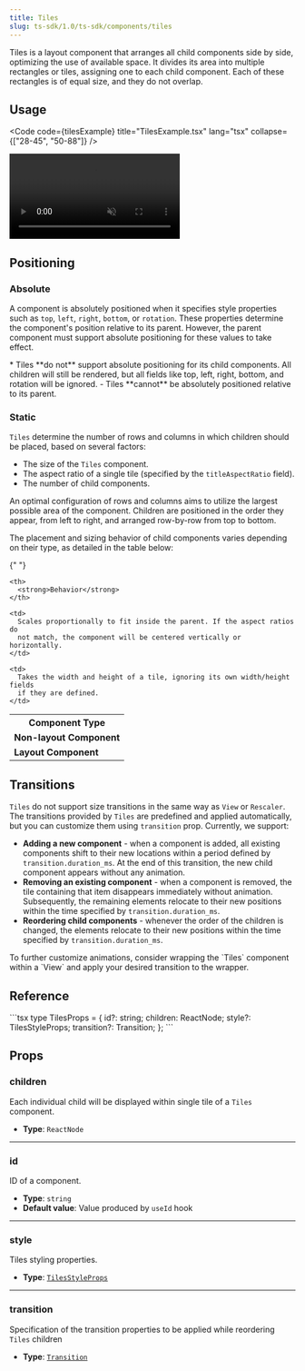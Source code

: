 ```yaml
---
title: Tiles
slug: ts-sdk/1.0/ts-sdk/components/tiles
---
```



Tiles is a layout component that arranges all child components side by side, optimizing the use of
available space. It divides its area into multiple rectangles or tiles, assigning one to each child
component. Each of these rectangles is of equal size, and they do not overlap.

## Usage

<Code code={tilesExample} title="TilesExample.tsx" lang="tsx" collapse={["28-45", "50-88"]} />

<CollapsibleDetails summaryTitle="Example output">
  <video autoplay loop muted src={ExampleImage} alt="example output" />
</CollapsibleDetails>

## Positioning

### Absolute

A component is absolutely positioned when it specifies style properties such as `top`, `left`, `right`, `bottom`, or `rotation`. These properties determine the component's position relative to its parent. However, the parent component must support absolute positioning for these values to take effect.

<Aside type="caution">
  * Tiles **do not** support absolute positioning for its child components. All
    children will still be rendered, but all fields like top, left, right, bottom,
    and rotation will be ignored. - Tiles **cannot** be absolutely positioned
    relative to its parent.
</Aside>

### Static

`Tiles` determine the number of rows and columns in which children should be placed, based on several factors:

* The size of the `Tiles` component.
* The aspect ratio of a single tile (specified by the `titleAspectRatio` field).
* The number of child components.

An optimal configuration of rows and columns aims to utilize the largest possible area of the component. Children are positioned in the order they appear, from left to right, and arranged row-by-row from top to bottom.

The placement and sizing behavior of child components varies depending on their type, as detailed in the table below:

{" "}

<table>
  <tr>
    <th>
      <strong>Component Type</strong>
    </th>

    <th>
      <strong>Behavior</strong>
    </th>
  </tr>

  <tr>
    <td>
      <strong>Non-layout Component</strong>
    </td>

    <td>
      Scales proportionally to fit inside the parent. If the aspect ratios do
      not match, the component will be centered vertically or horizontally.
    </td>
  </tr>

  <tr>
    <td>
      <strong>Layout Component</strong>
    </td>

    <td>
      Takes the width and height of a tile, ignoring its own width/height fields
      if they are defined.
    </td>
  </tr>
</table>

## Transitions

`Tiles` do not support size transitions in the same way as `View` or `Rescaler`. The transitions provided by `Tiles` are predefined and applied automatically, but you can customize them using `transition` prop. Currently, we support:

* **Adding a new component** - when a component is added, all existing components shift to their new locations within a period defined by `transition.duration_ms`. At the end of this transition, the new child component appears without any animation.
* **Removing an existing component** - when a component is removed, the tile containing that item disappears immediately without animation. Subsequently, the remaining elements relocate to their new positions within the time specified by `transition.duration_ms`.
* **Reordering child components** - whenever the order of the children is changed, the elements relocate to their new positions within the time specified by `transition.duration_ms`.

<Aside>
  To further customize animations, consider wrapping the `Tiles` component
  within a `View` and apply your desired transition to the wrapper.
</Aside>

## Reference

<CollapsibleDetails summaryTitle="Type definitions" open>
  ```tsx
  type TilesProps = {
    id?: string;
    children: ReactNode;
    style?: TilesStyleProps;
    transition?: Transition;
  };
  ```
</CollapsibleDetails>

## Props

### children

Each individual child will be displayed within single tile of a `Tiles` component.

* **Type**: `ReactNode`

***

### id

ID of a component.

* **Type**: `string`
* **Default value**: Value produced by `useId` hook

***

### style

Tiles styling properties.

* **Type**: [`TilesStyleProps`](/ts-sdk/1.0/props/tiles-style-props)

***

### transition

Specification of the transition properties to be applied while reordering `Tiles` children

* **Type**: [`Transition`](/ts-sdk/1.0/props/transition)
